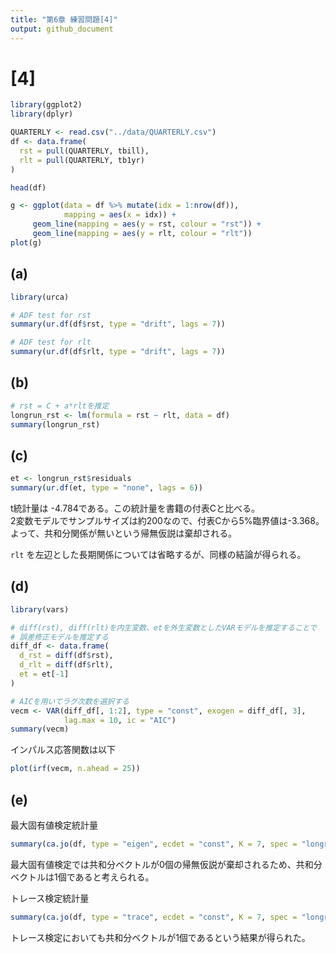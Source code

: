 ```yaml
---
title: "第6章 練習問題[4]"
output: github_document
---
```


# [4]

```r
library(ggplot2)
library(dplyr)

QUARTERLY <- read.csv("../data/QUARTERLY.csv")
df <- data.frame(
  rst = pull(QUARTERLY, tbill),
  rlt = pull(QUARTERLY, tb1yr)
)

head(df)

g <- ggplot(data = df %>% mutate(idx = 1:nrow(df)), 
            mapping = aes(x = idx)) +
     geom_line(mapping = aes(y = rst, colour = "rst")) +
     geom_line(mapping = aes(y = rlt, colour = "rlt"))
plot(g)
```


## (a)

```r
library(urca)

# ADF test for rst
summary(ur.df(df$rst, type = "drift", lags = 7))
```

```r
# ADF test for rlt
summary(ur.df(df$rlt, type = "drift", lags = 7))
```


## (b)

```r
# rst = C + a*rltを推定
longrun_rst <- lm(formula = rst ~ rlt, data = df)
summary(longrun_rst)
```


## (c)

```r
et <- longrun_rst$residuals
summary(ur.df(et, type = "none", lags = 6))
```

t統計量は -4.784である。この統計量を書籍の付表Cと比べる。  
2変数モデルでサンプルサイズは約200なので、付表Cから5%臨界値は-3.368。  
よって、共和分関係が無いという帰無仮説は棄却される。  

`rlt` を左辺とした長期関係については省略するが、同様の結論が得られる。


## (d)

```r
library(vars)

# diff(rst), diff(rlt)を内生変数、etを外生変数としたVARモデルを推定することで
# 誤差修正モデルを推定する
diff_df <- data.frame(
  d_rst = diff(df$rst),
  d_rlt = diff(df$rlt),
  et = et[-1]
)

# AICを用いてラグ次数を選択する
vecm <- VAR(diff_df[, 1:2], type = "const", exogen = diff_df[, 3],
            lag.max = 10, ic = "AIC")
summary(vecm)
```

インパルス応答関数は以下

```r
plot(irf(vecm, n.ahead = 25))
```


## (e)
最大固有値検定統計量

```r
summary(ca.jo(df, type = "eigen", ecdet = "const", K = 7, spec = "longrun"))
```

最大固有値検定では共和分ベクトルが0個の帰無仮説が棄却されるため、共和分ベクトルは1個であると考えられる。  

トレース検定統計量

```r
summary(ca.jo(df, type = "trace", ecdet = "const", K = 7, spec = "longrun"))
```

トレース検定においても共和分ベクトルが1個であるという結果が得られた。